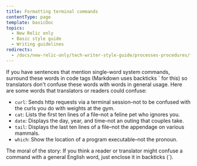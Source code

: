 ```yaml
---
title: Formatting terminal commands
contentType: page
template: basicDoc
topics:
  - New Relic only
  - Basic style guide
  - Writing guidelines
redirects:
  - /docs/new-relic-only/tech-writer-style-guide/processes-procedures/formatting-terminal-commands
---
```


If you have sentences that mention single-word system commands, surround these words in code tags (Markdown uses backticks ` for this) so translators don't confuse these words with words in general usage. Here are some words that translators or readers could confuse:

* `curl`: Sends http requests via a terminal session–not to be confused with the curls you do with weights at the gym.
* `cat`: Lists the first ten lines of a file–not a feline pet who ignores you.
* `date`: Displays the day, year, and time–not an outing that couples take.
* `tail`: Displays the last ten lines of a file–not the appendage on various mammals.
* `which`: Show the location of a program executable–not the pronoun.

The moral of the story: If you think a reader or translator might confuse a command with a general English word, just enclose it in backticks (`).
